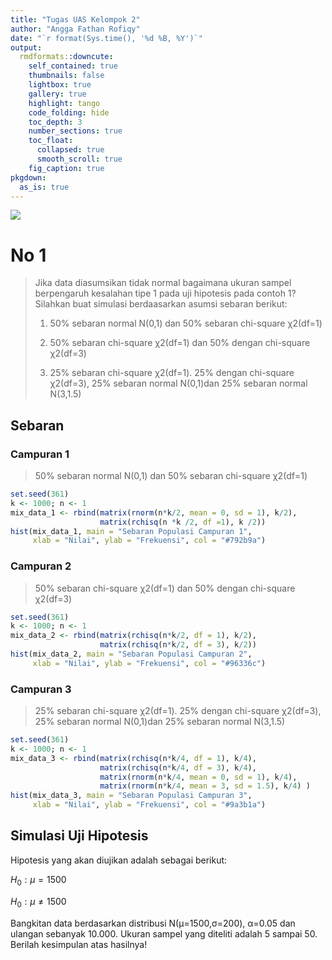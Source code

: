 ```yaml
---
title: "Tugas UAS Kelompok 2"
author: "Angga Fathan Rofiqy"
date: "`r format(Sys.time(), '%d %B, %Y')`"
output:
  rmdformats::downcute:
    self_contained: true
    thumbnails: false
    lightbox: true
    gallery: true
    highlight: tango
    code_folding: hide
    toc_depth: 3
    number_sections: true
    toc_float:
      collapsed: true
      smooth_scroll: true
    fig_caption: true
pkgdown:
  as_is: true
---
```


![](images/WhatsApp Image 2024-05-17 at 20.48.21_ec3c486e.jpg)

# No 1

> Jika data diasumsikan tidak normal bagaimana ukuran sampel berpengaruh kesalahan tipe 1 pada uji hipotesis pada contoh 1? Silahkan buat simulasi berdaasarkan asumsi sebaran berikut:
>
> 1.  50% sebaran normal N(0,1) dan 50% sebaran chi-square χ2(df=1)
>
> 2.  50% sebaran chi-square χ2(df=1) dan 50% dengan chi-square χ2(df=3)
>
> 3.  25% sebaran chi-square χ2(df=1). 25% dengan chi-square χ2(df=3), 25% sebaran normal N(0,1)dan 25% sebaran normal N(3,1.5)

## Sebaran {.tabset}

### Campuran 1

> 50% sebaran normal N(0,1) dan 50% sebaran chi-square χ2(df=1)

```r
set.seed(361)
k <- 1000; n <- 1
mix_data_1 <- rbind(matrix(rnorm(n*k/2, mean = 0, sd = 1), k/2), 
                    matrix(rchisq(n *k /2, df =1), k /2))
hist(mix_data_1, main = "Sebaran Populasi Campuran 1", 
     xlab = "Nilai", ylab = "Frekuensi", col = "#792b9a")
```

### Campuran 2

> 50% sebaran chi-square χ2(df=1) dan 50% dengan chi-square χ2(df=3)

```r
set.seed(361)
k <- 1000; n <- 1
mix_data_2 <- rbind(matrix(rchisq(n*k/2, df = 1), k/2), 
                    matrix(rchisq(n*k/2, df = 3), k/2))
hist(mix_data_2, main = "Sebaran Populasi Campuran 2", 
     xlab = "Nilai", ylab = "Frekuensi", col = "#96336c")
```

### Campuran 3

> 25% sebaran chi-square χ2(df=1). 25% dengan chi-square χ2(df=3), 25% sebaran normal N(0,1)dan 25% sebaran normal N(3,1.5)

```r
set.seed(361)
k <- 1000; n <- 1
mix_data_3 <- rbind(matrix(rchisq(n*k/4, df = 1), k/4),
                    matrix(rchisq(n*k/4, df = 3), k/4),
                    matrix(rnorm(n*k/4, mean = 0, sd = 1), k/4),
                    matrix(rnorm(n*k/4, mean = 3, sd = 1.5), k/4) )
hist(mix_data_3, main = "Sebaran Populasi Campuran 3", 
     xlab = "Nilai", ylab = "Frekuensi", col = "#9a3b1a")
```

## Simulasi Uji Hipotesis

Hipotesis yang akan diujikan adalah sebagai berikut:

$H_0 : μ = 1500$

$H_0 : μ ≠ 1500$

Bangkitan data berdasarkan distribusi N(μ=1500,σ=200), α=0.05 dan ulangan sebanyak 10.000. Ukuran sampel yang diteliti adalah 5 sampai 50. Berilah kesimpulan atas hasilnya!

```r

```

